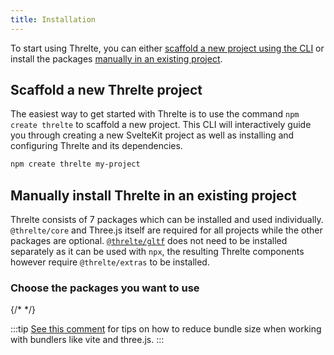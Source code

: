 ```yaml
---
title: Installation
---
```


To start using Threlte, you can either [scaffold a new project using the CLI](#scaffold-a-new-threlte-project) or install the packages [manually in an existing project](#manually-install-threlte-in-an-existing-project).

## Scaffold a new Threlte project

The easiest way to get started with Threlte is to use the command `npm create threlte` to scaffold a
new project. This CLI will interactively guide you through creating a new SvelteKit project as well
as installing and configuring Threlte and its dependencies.

```bash
npm create threlte my-project
```

## Manually install Threlte in an existing project

Threlte consists of 7 packages which can be installed and used individually. `@threlte/core` and Three.js
itself are required for all projects while the other packages are optional.
[`@threlte/gltf`](/reference/gltf/getting-started) does not need to be installed separately as it
can be used with `npx`, the resulting Threlte components however require `@threlte/extras` to be installed.

### Choose the packages you want to use

{/* <ManualInstallGuide client:load /> */}

:::tip
[See this comment](https://github.com/threlte/threlte/issues/8#issuecomment-1024085864) for tips
on how to reduce bundle size when working with bundlers like vite and three.js.
:::
